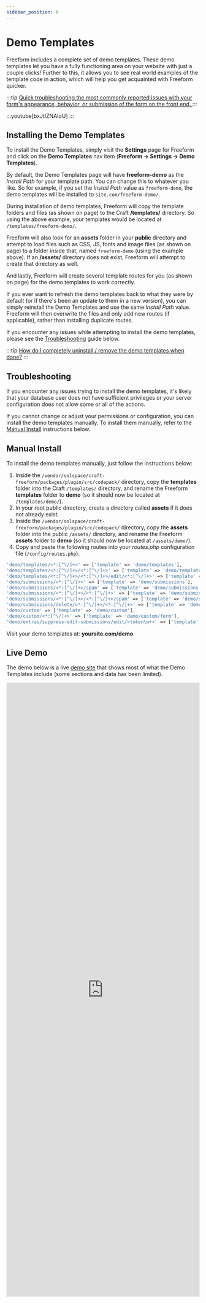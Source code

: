 ```yaml
---
sidebar_position: 6
---
```





# Demo Templates

Freeform includes a complete set of demo templates. These demo templates let you have a fully functioning area on your website with just a couple clicks! Further to this, it allows you to see real world examples of the template code in action, which will help you get acquainted with Freeform quicker.

:::tip
[Quick troubleshooting the most commonly reported issues with your form's appearance, behavior, or submission of the form on the front end.
](../guides/testing/troubleshooting-form-issues.mdx)
:::

<Photo img={DemoTemplatesPhoto} alt="Demo Templates" />

:::youtube[bxJtIZNAIoU]
:::

## Installing the Demo Templates

To install the Demo Templates, simply visit the **Settings** page for Freeform and click on the **Demo Templates** nav item (**Freeform → Settings → Demo Templates**).

By default, the Demo Templates page will have **freeform-demo** as the _Install Path_ for your template path. You can change this to whatever you like. So for example, if you set the _Install Path_ value as `freeform-demo`, the demo templates will be installed to `site.com/freeform-demo/`.

During installation of demo templates, Freeform will copy the template folders and files (as shown on page) to the Craft **/templates/** directory. So using the above example, your templates would be located at `/templates/freeform-demo/`.

Freeform will also look for an **assets** folder in your **public** directory and attempt to load files such as CSS, JS, fonts and image files (as shown on page) to a folder inside that, named `freeform-demo` (using the example above). If an **/assets/** directory does not exist, Freeform will attempt to create that directory as well.

And lastly, Freeform will create several template routes for you (as shown on page) for the demo templates to work correctly.

If you ever want to refresh the demo templates back to what they were by default (or if there's been an update to them in a new version), you can simply reinstall the Demo Templates and use the same _Install Path_ value. Freeform will then overwrite the files and only add new routes (if applicable), rather than installing duplicate routes.

If you encounter any issues while attempting to install the demo templates, please see the [Troubleshooting](#troubleshooting) guide below.

:::tip
[How do I completely uninstall / remove the demo templates when done?](../guides/testing/remove-demo-templates.mdx)
:::

## Troubleshooting

If you encounter any issues trying to install the demo templates, it's likely that your database user does not have sufficient privileges or your server configuration does not allow some or all of the actions.

If you cannot change or adjust your permissions or configuration, you can install the demo templates manually. To install them manually, refer to the [Manual Install](#manual-install) instructions below.

## Manual Install

To install the demo templates manually, just follow the instructions below:

1. Inside the `/vendor/solspace/craft-freeform/packages/plugin/src/codepack/` directory, copy the **templates** folder into the Craft `/templates/` directory, and rename the Freeform **templates** folder to **demo** (so it should now be located at `/templates/demo/`).
2. In your root public directory, create a directory called **assets** if it does not already exist.
3. Inside the `/vendor/solspace/craft-freeform/packages/plugin/src/codepack/` directory, copy the **assets** folder into the public `/assets/` directory, and rename the Freeform **assets** folder to **demo** (so it should now be located at `/assets/demo/`).
4. Copy and paste the following routes into your _routes.php_ configuration file (`/config/routes.php`):

```php showLineNumbers
'demo/templates/<*:[^\/]+>' => ['template' => 'demo/templates'],
'demo/templates/<*:[^\/]+>/<*:[^\/]+>' => ['template' => 'demo/templates/form'],
'demo/templates/<*:[^\/]+>/<*:[^\/]+>/edit/<*:[^\/]+>' => ['template' => 'demo/templates/form'],
'demo/submissions/<*:[^\/]+>' => ['template' => 'demo/submissions'],
'demo/submissions/<*:[^\/]+>/spam' => ['template' => 'demo/submissions'],
'demo/submissions/<*:[^\/]+>/<*:[^\/]+>' => ['template' => 'demo/submissions/view'],
'demo/submissions/<*:[^\/]+>/<*:[^\/]+>/spam' => ['template' => 'demo/submissions/view'],
'demo/submissions/delete/<*:[^\/]+>/<*:[^\/]+>' => ['template' => 'demo/submissions/delete'],
'demo/custom' => ['template' => 'demo/custom'],
'demo/custom/<*:[^\/]+>' => ['template' => 'demo/custom/form'],
'demo/extras/suppress-edit-submissions/edit/<token\w+>' => ['template' => 'demo/extras/suppress-edit-submissions'],
```

Visit your demo templates at: **yoursite.com/demo**

## Live Demo

The demo below is a live [demo site](https://demo.solspace.net/craft/freeform-demo/) that shows most of what the Demo Templates include (some sections and data has been limited).

<iframe
  title="App Demo"
  id="app-demo"
  src="https://demo.solspace.net/craft/freeform-demo/"
  scrolling="yes"
  height="1600px"
  width="100%"
  class="app-demo"
  frameborder="0"
></iframe>
